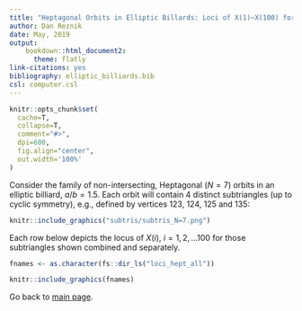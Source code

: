 ```yaml
--- 
title: "Heptagonal Orbits in Elliptic Billards: Loci of X(1)~X(100) for Internal Triangles"
author: Dan Reznik
date: May, 2019
output:
    bookdown::html_document2:
      theme: flatly
link-citations: yes
bibliography: elliptic_billiards.bib
csl: computer.csl
---
```


```r
knitr::opts_chunk$set(
  cache=T,
  collapse=T,
  comment="#>",
  dpi=600,
  fig.align="center",
  out.width='100%'
)
```

Consider the family of non-intersecting, Heptagonal ($N=7$) orbits in an elliptic billiard, $a/b=1.5$. Each orbit will contain 4 distinct subtriangles (up to cyclic symmetry), e.g., defined by vertices 123, 124, 125 and 135:

```r
knitr::include_graphics("subtris/subtris_N=7.png")
```

Each row below depicts the locus of $X(i)$, $i=1,2,\ldots 100$ for those subtriangles shown combined and separately.

```r
fnames <- as.character(fs::dir_ls("loci_hept_all"))
```

```r
knitr::include_graphics(fnames)
```

Go back to [main page](index.html).

